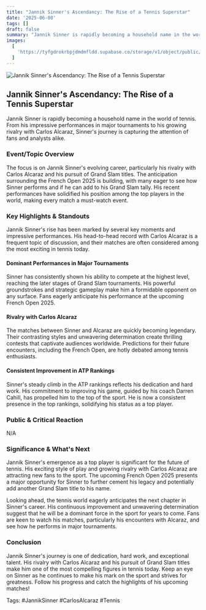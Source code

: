 ```yaml
---
title: "Jannik Sinner's Ascendancy: The Rise of a Tennis Superstar"
date: '2025-06-08'
tags: []
draft: false
summary: "Jannik Sinner is rapidly becoming a household name in the world of tennis. From his impressive performances in major tournaments to his growing rivalry with Carlos Alcaraz, Sinner's journey is capturing the attention of fans and analysts alike."
images:
  [
    'https://tyfgdrokrbpjdmdmfldd.supabase.co/storage/v1/object/public/image/2025-06-08-12-04-11-365-04-00.jpg',
  ]
---
```


![Jannik Sinner's Ascendancy: The Rise of a Tennis Superstar](https://tyfgdrokrbpjdmdmfldd.supabase.co/storage/v1/object/public/image/2025-06-08-12-04-11-365-04-00.jpg)

## Jannik Sinner's Ascendancy: The Rise of a Tennis Superstar

Jannik Sinner is rapidly becoming a household name in the world of tennis. From his impressive performances in major tournaments to his growing rivalry with Carlos Alcaraz, Sinner's journey is capturing the attention of fans and analysts alike.

### Event/Topic Overview

The focus is on Jannik Sinner's evolving career, particularly his rivalry with Carlos Alcaraz and his pursuit of Grand Slam titles. The anticipation surrounding the French Open 2025 is building, with many eager to see how Sinner performs and if he can add to his Grand Slam tally. His recent performances have solidified his position among the top players in the world, making every match a must-watch event.

### Key Highlights & Standouts

Jannik Sinner's rise has been marked by several key moments and impressive performances. His head-to-head record with Carlos Alcaraz is a frequent topic of discussion, and their matches are often considered among the most exciting in tennis today.

#### Dominant Performances in Major Tournaments

Sinner has consistently shown his ability to compete at the highest level, reaching the later stages of Grand Slam tournaments. His powerful groundstrokes and strategic gameplay make him a formidable opponent on any surface. Fans eagerly anticipate his performance at the upcoming French Open 2025.

#### Rivalry with Carlos Alcaraz

The matches between Sinner and Alcaraz are quickly becoming legendary. Their contrasting styles and unwavering determination create thrilling contests that captivate audiences worldwide. Predictions for their future encounters, including the French Open, are hotly debated among tennis enthusiasts.

#### Consistent Improvement in ATP Rankings

Sinner's steady climb in the ATP rankings reflects his dedication and hard work. His commitment to improving his game, guided by his coach Darren Cahill, has propelled him to the top of the sport. He is now a consistent presence in the top rankings, solidifying his status as a top player.

### Public & Critical Reaction

N/A

### Significance & What's Next

Jannik Sinner's emergence as a top player is significant for the future of tennis. His exciting style of play and growing rivalry with Carlos Alcaraz are attracting new fans to the sport. The upcoming French Open 2025 presents a major opportunity for Sinner to further cement his legacy and potentially add another Grand Slam title to his name.

Looking ahead, the tennis world eagerly anticipates the next chapter in Sinner's career. His continuous improvement and unwavering determination suggest that he will be a dominant force in the sport for years to come. Fans are keen to watch his matches, particularly his encounters with Alcaraz, and see how he performs in major tournaments.

### Conclusion

Jannik Sinner's journey is one of dedication, hard work, and exceptional talent. His rivalry with Carlos Alcaraz and his pursuit of Grand Slam titles make him one of the most compelling figures in tennis today. Keep an eye on Sinner as he continues to make his mark on the sport and strives for greatness. Follow his progress and catch the highlights of his upcoming matches!

Tags: #JannikSinner #CarlosAlcaraz #Tennis
